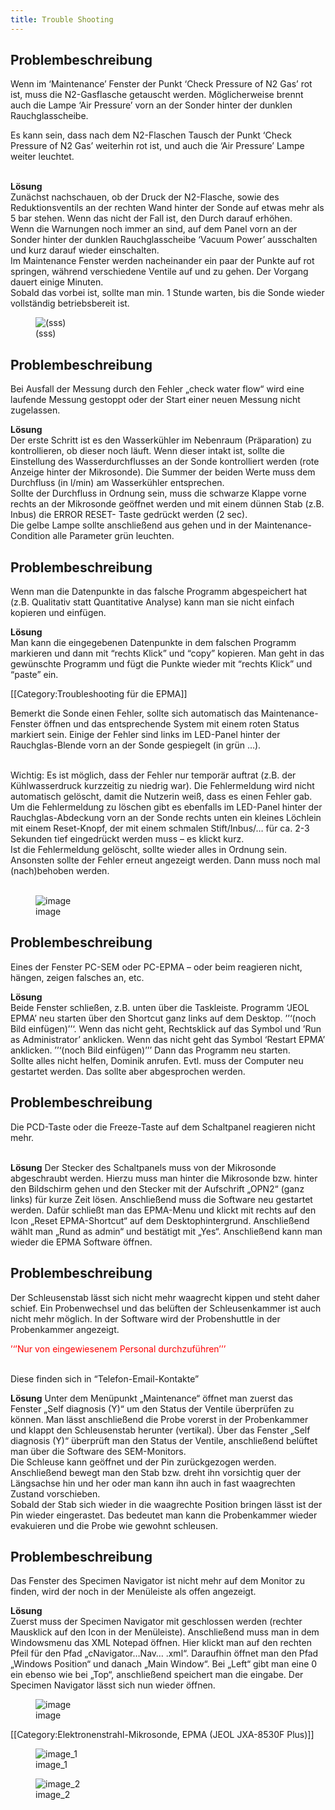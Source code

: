 ```yaml
---
title: Trouble Shooting
---
```


## Problembeschreibung
Wenn im 'Maintenance' Fenster der Punkt 'Check Pressure of N2 Gas' rot ist, muss die N2-Gasflasche getauscht werden. Möglicherweise brennt auch die Lampe 'Air Pressure' vorn an der Sonder hinter der dunklen Rauchglasscheibe.</br>

Es kann sein, dass nach dem N2-Flaschen Tausch der Punkt 'Check Pressure of N2 Gas' weiterhin rot ist, und auch die 'Air Pressure' Lampe weiter leuchtet.</br></br>

**Lösung**  
Zunächst nachschauen, ob der Druck der N2-Flasche, sowie des Reduktionsventils an der rechten Wand hinter der Sonde auf etwas mehr als 5 bar stehen. Wenn das nicht der Fall ist, den Durch darauf erhöhen.  
Wenn die Warnungen noch immer an sind, auf dem Panel vorn an der Sonder hinter der dunklen Rauchglasscheibe 'Vacuum Power' ausschalten und kurz darauf wieder einschalten.  
Im Maintenance Fenster werden nacheinander ein paar der Punkte auf rot springen, während verschiedene Ventile auf und zu gehen. Der Vorgang dauert einige Minuten.  
Sobald das vorbei ist, sollte man min. 1 Stunde warten, bis die Sonde wieder vollständig betriebsbereit ist.

![(sss)](images/Air_Pressure_Check_Pressure_of_N2_Gas.png)



## Problembeschreibung 
Bei Ausfall der Messung durch den Fehler „check water flow“ wird eine laufende Messung gestoppt oder der Start einer neuen Messung nicht zugelassen.  

**Lösung**  
Der erste Schritt ist es den Wasserkühler im Nebenraum (Präparation) zu kontrollieren, ob dieser noch läuft. Wenn dieser intakt ist, sollte die Einstellung des Wasserdurchflusses an der Sonde kontrolliert werden (rote Anzeige hinter der Mikrosonde). Die Summer der beiden Werte muss dem Durchfluss (in l/min) am Wasserkühler entsprechen.  
Sollte der Durchfluss in Ordnung sein, muss die schwarze Klappe vorne rechts an der Mikrosonde geöffnet werden und mit einem dünnen Stab (z.B. Inbus) die ERROR RESET- Taste gedrückt werden (2 sec).  
Die gelbe Lampe sollte anschließend aus gehen und in der Maintenance-Condition alle Parameter grün leuchten.


## Problembeschreibung 
Wenn man die Datenpunkte in das falsche Programm abgespeichert hat (z.B. Qualitativ statt Quantitative Analyse) kann man sie nicht einfach kopieren und einfügen.

**Lösung**  
Man kann die eingegebenen Datenpunkte in dem falschen Programm markieren und dann mit "rechts Klick" und "copy" kopieren. Man geht in das gewünschte Programm und fügt die Punkte wieder mit "rechts Klick" und "paste" ein.


[[Category:Troubleshooting für die EPMA]]

Bemerkt die Sonde einen Fehler, sollte sich automatisch das Maintenance-Fenster öffnen und das entsprechende System mit einem roten Status markiert sein. Einige der Fehler sind links im LED-Panel hinter der Rauchglas-Blende vorn an der Sonde gespiegelt (in grün ...).</br></br>

Wichtig: Es ist möglich, dass der Fehler nur temporär auftrat (z.B. der Kühlwasserdruck kurzzeitig zu niedrig war). Die Fehlermeldung wird nicht automatisch gelöscht, damit die Nutzerin weiß, dass es einen Fehler gab. Um die Fehlermeldung zu löschen gibt es ebenfalls im LED-Panel hinter der Rauchglas-Abdeckung vorn an der Sonde rechts unten ein kleines Löchlein mit einem Reset-Knopf, der mit einem schmalen Stift/Inbus/… für ca. 2-3 Sekunden tief eingedrückt werden muss – es klickt kurz.</br>
Ist die Fehlermeldung gelöscht, sollte wieder alles in Ordnung sein. Ansonsten sollte der Fehler erneut angezeigt werden. Dann muss noch mal (nach)behoben werden.</br></br>

![image](images/Fehler_Meldungen_und_Errork_Knopf.png)


## Problembeschreibung 
Eines der Fenster PC-SEM oder PC-EPMA – oder beim reagieren nicht, hängen, zeigen falsches an, etc. 

**Lösung**  
Beide Fenster schließen, z.B. unten über die Taskleiste. Programm 'JEOL EPMA' neu starten über den Shortcut ganz links auf dem Desktop. '''(noch Bild einfügen)'''. Wenn das nicht geht, Rechtsklick auf das Symbol und 'Run as Administrator' anklicken.  Wenn das nicht geht das Symbol 'Restart EPMA' anklicken. '''(noch Bild einfügen)''' Dann das Programm neu starten.</br>
Sollte alles nicht helfen, Dominik anrufen. Evtl. muss der Computer neu gestartet werden. Das sollte aber abgesprochen werden.


## Problembeschreibung  
Die PCD-Taste oder die Freeze-Taste auf dem Schaltpanel reagieren nicht mehr.</br></br>

**Lösung**
Der Stecker des Schaltpanels muss von der Mikrosonde abgeschraubt werden. Hierzu muss man hinter die Mikrosonde bzw. hinter den Bildschirm gehen und den Stecker mit der Aufschrift  „OPN2“ (ganz links)  für kurze Zeit lösen. 
Anschließend muss die Software neu gestartet werden. Dafür schließt man das EPMA-Menu und klickt mit rechts auf den Icon „Reset EPMA-Shortcut“ auf dem Desktophintergrund. Anschließend wählt man „Rund as admin“ und bestätigt mit „Yes“. Anschließend kann man wieder die EPMA Software öffnen.


## Problembeschreibung
Der Schleusenstab lässt sich nicht mehr waagrecht kippen und steht daher schief. Ein Probenwechsel und das belüften der Schleusenkammer ist auch nicht mehr möglich. In der Software wird der Probenshuttle in der Probenkammer angezeigt.

<p style="color:rgb(300, 0, 0)">'''Nur von eingewiesenem Personal durchzuführen'''</p>
</br>
Diese finden sich in "Telefon-Email-Kontakte"

**Lösung** 
Unter dem Menüpunkt „Maintenance“ öffnet man zuerst das Fenster „Self diagnosis (Y)“ um den Status der Ventile überprüfen zu können. Man lässt anschließend die Probe vorerst in der Probenkammer und klappt den Schleusenstab herunter (vertikal). Über das Fenster „Self diagnosis (Y)“ überprüft man den Status der Ventile, anschließend belüftet man über die Software des SEM-Monitors.  
Die Schleuse kann geöffnet und der Pin zurückgezogen werden. Anschließend bewegt man den Stab bzw. dreht ihn vorsichtig quer der Längsachse hin und her oder man kann ihn auch in fast waagrechten Zustand vorschieben.  
Sobald der Stab sich wieder in die waagrechte Position bringen lässt ist der Pin wieder eingerastet. Das bedeutet man kann die Probenkammer wieder evakuieren und die Probe wie gewohnt schleusen.


## Problembeschreibung 
Das Fenster des Specimen Navigator ist nicht mehr auf dem Monitor zu finden, wird der noch in der Menüleiste als offen angezeigt.

**Lösung**  
Zuerst muss der Specimen Navigator mit geschlossen werden (rechter Mausklick auf den Icon in der Menüleiste). Anschließend muss man in dem Windowsmenu das XML Notepad öffnen. Hier klickt man auf den rechten Pfeil für den Pfad „c\Program\Specimen Navigator\Spec…Nav… .xml“. Daraufhin öffnet man den Pfad „Windows Position“ und danach „Main Window“. Bei „Left“ gibt man eine 0 ein ebenso wie bei „Top“, anschließend speichert man die eingabe. Der Specimen Navigator lässt sich nun wieder öffnen.

![image](images/Specimen_Navigator_Fenster_ist_offen_wird_aber_nicht_mehr_angezeigt.jpeg)


[[Category:Elektronenstrahl-Mikrosonde, EPMA (JEOL JXA-8530F Plus)]]

![image_1](images/kleines_Pad.png)

![image_2](images/Grosses_Pad.png)